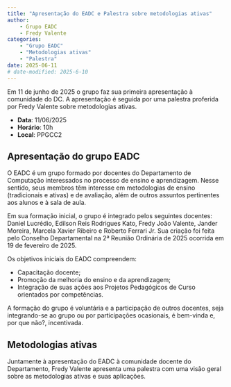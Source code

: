 ```yaml
---
title: "Apresentação do EADC e Palestra sobre metodologias ativas"
author: 
    - Grupo EADC
    - Fredy Valente
categories:
    - "Grupo EADC"
    - "Metodologias ativas"
    - "Palestra"
date: 2025-06-11
# date-modified: 2025-6-10
---
```


Em 11 de junho de 2025 o grupo faz sua primeira apresentação à comunidade do DC. A apresentação é seguida por uma palestra proferida por Fredy Valente sobre metodologias ativas.

* **Data**: 11/06/2025
* **Horário**: 10h
* **Local**: PPGCC2


## Apresentação do grupo EADC 
O EADC é um grupo formado por docentes do Departamento de Computação interessados no processo de ensino e aprendizagem. Nesse sentido, seus membros têm interesse em metodologias de ensino (tradicionais e ativas) e de avaliação, além de outros assuntos pertinentes aos alunos e à sala de aula.

Em sua formação inicial, o grupo é integrado pelos seguintes docentes: Daniel Lucrédio, Edilson Reis Rodrigues Kato, Fredy João Valente, Jander Moreira, Marcela Xavier Ribeiro e Roberto Ferrari Jr. Sua criação foi feita pelo Conselho Departamental na 2ª Reunião Ordinária de 2025 ocorrida em 19 de fevereiro de 2025.

Os objetivos iniciais do EADC compreendem:

* Capacitação docente;
* Promoção da melhoria do ensino e da aprendizagem;
* Integração de suas ações aos Projetos Pedagógicos de Curso orientados por competências.

A formação do grupo é voluntária e a participação de outros docentes, seja integrando-se ao grupo ou por participações ocasionais, é bem-vinda e, por que não?, incentivada.


## Metodologias ativas
Juntamente à apresentação do EADC à comunidade docente do Departamento, Fredy Valente apresenta uma palestra com uma visão geral sobre as metodologias ativas e suas aplicações.